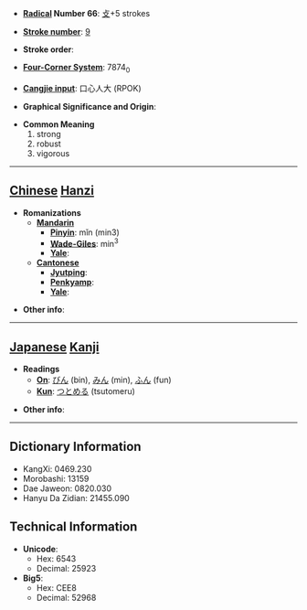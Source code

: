 * '''[[Wiktionary:Chinese radical index| Radical]] Number 66''': [[Wiktionary:Chinese radical index 攴|攴]]+5 strokes

* '''[[Wiktionary:Chinese total strokes index|Stroke number]]''': [[Wiktionary:Chinese total strokes index 9|9]]

* '''Stroke order''': 

* '''[[Wiktionary:Chinese four corner index|Four-Corner System]]''': 7874<sub>0</sub>

* '''[[Wiktionary:Chinese Cangjie index|Cangjie input]]''': 口心人大 (RPOK)

* '''Graphical Significance and Origin''': 

* '''Common Meaning'''
*#strong
*# robust
*# vigorous


----

== [[Chinese]] [[Hanzi]] ==

* '''Romanizations'''
** '''[[Mandarin]]'''
*** '''[[Pinyin]]''': mǐn (min3)
*** '''[[Wade-Giles]]''': min<sup>3</sup>
*** '''[[Yale]]''': 
** '''[[Cantonese]]'''
*** '''[[Jyutping]]''':
*** '''[[Penkyamp]]''': 
*** '''[[Yale]]''': 

* '''Other info''': 

----

== [[Japanese]] [[Kanji]] ==

* '''Readings'''
** '''[[On]]''': [[びん]] (bin), [[みん]] (min), [[ふん]] (fun)
** '''[[Kun]]''': [[つとめる]] (tsutomeru)

* '''Other info''':  

----

== Dictionary Information ==

* KangXi: 0469.230
* Morobashi: 13159
* Dae Jaweon: 0820.030
* Hanyu Da Zidian: 21455.090

== Technical Information ==

* '''Unicode''':
** Hex: 6543
** Decimal: 25923
* '''Big5''':
** Hex: CEE8
** Decimal: 52968